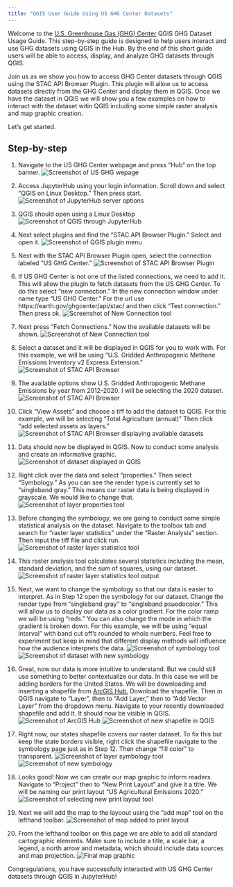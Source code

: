```yaml
---
title: "QGIS User Guide Using US GHG Center Datasets" 
---
```


Welcome to the [U.S. Greenhouse Gas (GHG) Center](https://earth.gov/ghgcenter) QGIS GHG Dataset Usage Guide. This step-by-step guide is designed to help users interact and use GHG datasets using QGIS in the Hub. By the end of this short guide users will be able to access, display, and analyze GHG datasets through QGIS.

Join us as we show you how to access GHG Center datasets through QGIS using the STAC API Browser Plugin. This plugin will allow us to access datasets directly from the GHG Center and display them in QGIS. Once we have the dataset in QGIS we will show you a few examples on how to interact with the dataset witin QGIS including some simple raster analysis and map graphic creation. 

Let's get started.

## Step-by-step
1. Navigate to the US GHG Center webpage and press “Hub” on the top banner. 
![Screenshot of US GHG wepage](./Step0.5.png)

2. Access JupyterHub using your login information. Scroll down and select “QGIS on Linux Desktop.” Then press start.
![Screenshot of JupyterHub server options](./Step1.png)

3. QGIS should open using a Linux Desktop
![Screenshot of QGIS through JupyterHub](./Step2.png)

4. Next select plugins and find the “STAC API Browser Plugin.” Select and open it.
![Screenshot of QGIS plugin menu](./Step3.png)

5. Next with the STAC API Browser Plugin open, select the connection labeled “US GHG Center."
![Screenshot of STAC API Browser Plugin](./Step4.png)

6. If US GHG Center is not one of the listed connections, we need to add it. This will allow the plugin to fetch datasets from the US GHG Center. To do this select "new connection." In the new connection window under name type “US GHG Center.” For the url use https://earth.gov/ghgcenter/api/stac/ and then click “Test connection.” Then press ok. 
![Screenshot of New Connection tool](./Step5.png)

7. Next press “Fetch Connections.” Now the available datasets will be shown.
![Screenshot of New Connection tool](./Step6.png)

8. Select a dataset and it will be displayed in QGIS for you to work with. For this example, we will be using “U.S. Gridded Anthropogenic Methane Emissions Inventory v2 Express Extension."
![Screenshot of STAC API Browser](./Step7.png)

9. The available options show U.S. Gridded Anthropogenic Methane Emissions by year from 2012-2020. I will be selecting the 2020 dataset.
![Screenshot of STAC API Browser](./Step8.png)

10. Click “View Assets” and choose a tiff to add the dataset to QGIS. For this example, we will be selecting “Total Agriculture (annual)” Then click “add selected assets as layers.” 
![Screenshot of STAC API Browser displaying available datasets](./Step9.png)

11. Data should now be displayed in QGIS. Now to conduct some analysis and create an informative graphic. 
![Screenshot of dataset displayed in QGIS](./Step10.png)

12. Right click over the data and select “properties.” Then select “Symbology.” As you can see the render type is currently set to “singleband gray.” This means our raster data is being displayed in grayscale. We would like to change that. 
![Screenshot of layer properties tool](./data_workflow/media/QGISuserguideimages/Step11.png)

13. Before changing the symbology, we are going to conduct some simple statistical analysis on the dataset. Navigate to the toolbox tab and search for “raster layer statistics” under the “Raster Analysis” section. Then input the tiff file and click run. 
![Screenshot of raster layer statistics tool](./data_workflow/media/QGISuserguideimages/Step12.png)

14. This raster analysis tool calculates several statistics including the mean, standard deviation, and the sum of squares, using our dataset.
![Screenshot of raster layer statistics tool output](./data_workflow/media/QGISuserguideimages/Step13.png)

15. Next, we want to change the symbology so that our data is easier to interpret. As in Step 12 open the symbology for our dataset. Change the render type from “singleband gray” to “singleband psuedocolor.” This will allow us to display our data as a color gradient. For the color ramp we will be using “reds.” You can also change the mode in which the gradient is broken down. For this example, we will be using “equal interval” with band cut off’s rounded to whole numbers. Feel free to experiment but keep in mind that different display methods will influence how the audience interprets the data. 
![Screenshot of symbology tool](./data_workflow/media/QGISuserguideimages/Step14.1.png)
![Screenshot of dataset with new symbology](./data_workflow/media/QGISuserguideimages/Step14.2.png)

16. Great, now our data is more intuitive to understand. But we could still use something to better contextualize our data. In this case we will be adding borders for the United States. We will be downloading and inserting a shapefile from [ArcGIS Hub.](https://hub.arcgis.com/datasets/1b02c87f62d24508970dc1a6df80c98e/explore) Download the shapefile. Then in QGIS navigate to “Layer”, then to “Add Layer,” then to “Add Vector Layer” from the dropdown menu. Navigate to your recently downloaded shapefile and add it. It should now be visible in QGIS.
![Screenshot of ArcGIS Hub](./data_workflow/media/QGISuserguideimages/Step15.1.png)
![Screenshot of new shapefile in QGIS](./data_workflow/media/QGISuserguideimages/Step15.2.png)

17. Right now, our states shapefile covers our raster dataset. To fix this but keep the state borders visible, right click the shapefile navigate to the symbology page just as in Step 12. Then change "fill color" to transparent. 
![Screenshot of layer symbology tool](./data_workflow/media/QGISuserguideimages/Step16.1.png)
![Screenshot of new symbology](./data_workflow/media/QGISuserguideimages/Step16.2.png)

18. Looks good! Now we can create our map graphic to inform readers. Navigate to “Project” then to “New Print Layout” and give it a title. We will be naming our print layout "US Agricultural Emissions 2020."
![Screenshot of selecting new print layout tool](./data_workflow/media/QGISuserguideimages/Step17.png)

19. Next we will add the map to the layoout using the “add map” tool on the lefthand toolbar. 
![Screenshot of map added to print layout](./data_workflow/media/QGISuserguideimages/Step18.png)

20. From the lefthand toolbar on this page we are able to add all standard cartographic elements. Make sure to include a title, a scale bar, a legend, a north arrow and metadata, which should include data sources and map projection. 
![Final map graphic](./data_workflow/media/QGISuserguideimages/Step19.png)

Congragulations, you have successfully interacted with US GHG Center datasets through QGIS in JupyterHub!
